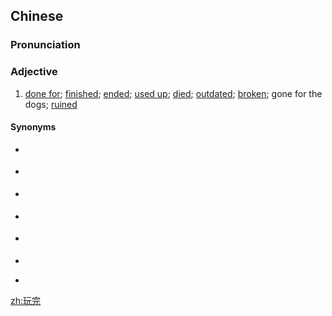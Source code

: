 ==Chinese==
{{zh-forms}}

===Pronunciation===
{{zh-pron
|m=wánwán,er=1
|c=waan4-2 jyun4
|cat=a
}}

===Adjective===
{{zh-adj}}

# {{lb|zh|informal}} [[done for]]; [[finished]]; [[ended]]; [[used up]]; [[died]]; [[outdated]]; [[broken]]; gone for the dogs; [[ruined]]
#: {{zh-x|這{zhèi}下 算是 '''玩兒{r}完''' 了。|We are (finally) '''screwed''' this time. [somewhat jocular]}}

====Synonyms====
* {{qualifier|Cantonese}} {{zh-l|冇呢支歌仔唱}}
* {{qualifier|Cantonese}} {{zh-l|冇嗰支歌仔唱}}
* {{qualifier|Cantonese}} {{zh-l|冇嗮}}
* {{qualifier|Cantonese}} {{sense|broken}} {{zh-l|爛咗}}
* {{qualifier|Cantonese}} {{sense|outdated}} {{zh-l|過時}}
* {{zh-l|終止}}
* {{qualifier|Mandarin}} {{zh-l|完蛋}}

[[zh:玩完]]